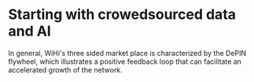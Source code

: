 # Starting with crowedsourced data and AI

In general, WiHi's three sided market place is characterized by the 
DePIN flywheel, which illustrates a positive feedback loop that can facilitate an accelerated growth of the network.
